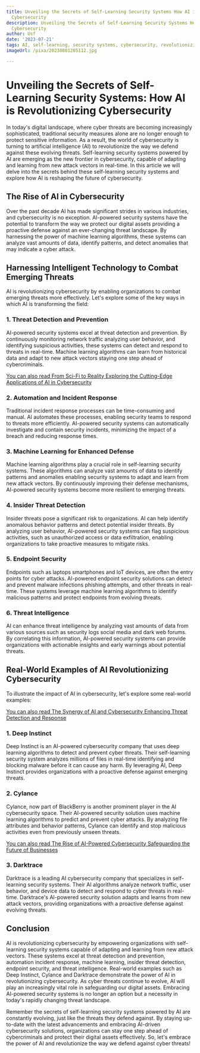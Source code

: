 ```yaml
---
title: Unveiling the Secrets of Self-Learning Security Systems How AI is Revolutionizing
  Cybersecurity
description: Unveiling the Secrets of Self-Learning Security Systems How AI is Revolutionizing
  Cybersecurity
author: Usf
date: '2023-07-21'
tags: AI, self-learning, security systems, cybersecurity, revolutionizing
imageUrl: /pixa/20230801205112.jpg

---
```

# Unveiling the Secrets of Self-Learning Security Systems: How AI is Revolutionizing Cybersecurity

In today's digital landscape, where cyber threats are becoming increasingly sophisticated, traditional security measures alone are no  longer enough to protect sensitive  information.  As  a result, the world of cybersecurity is turning to artificial  intelligence  (AI)  to revolutionize the way we  defend against these evolving threats. Self-learning security systems powered by AI are emerging as the new frontier in cybersecurity, capable  of adapting and  learning from new attack vectors in real-time. In this article we will delve into the secrets behind these self-learning security systems and explore how AI  is reshaping the future of cybersecurity.

## The Rise  of AI in Cybersecurity

Over the past decade AI has made significant  strides in various industries,  and cybersecurity is no exception.  AI-powered security systems have the potential to  transform the  way we  protect our digital  assets providing a proactive  defense against an ever-changing threat  landscape. By harnessing the power of machine learning algorithms, these systems can analyze vast amounts of data, identify patterns, and detect anomalies that may indicate a  cyber attack.

## Harnessing Intelligent Technology to Combat Emerging Threats

AI is revolutionizing  cybersecurity by  enabling organizations to combat emerging threats more effectively. Let's explore some of the key ways in which AI is transforming the field:

### 1.  Threat Detection and Prevention

AI-powered security systems excel  at threat detection and prevention. By continuously monitoring network traffic analyzing user behavior, and identifying suspicious activities, these  systems can detect and respond to threats in real-time.  Machine learning algorithms can learn from historical data and adapt  to new attack vectors staying one  step ahead of  cybercriminals.

[You can also read From Sci-Fi to Reality Exploring the Cutting-Edge Applications of AI in Cybersecurity](From%20Sci-Fi%20to%20Reality%20Exploring%20the%20Cutting-Edge%20Applications%20of%20AI%20in%20Cybersecurity)


### 2.  Automation and Incident Response

Traditional incident response processes can  be time-consuming and manual. AI automates these  processes, enabling security teams to  respond to threats more efficiently. AI-powered security systems can automatically investigate and contain security incidents, minimizing the impact of a breach and reducing response times.

### 3. Machine  Learning for Enhanced Defense

Machine learning algorithms play a crucial role in self-learning security  systems. These algorithms can  analyze vast amounts  of data to identify patterns and anomalies enabling security systems  to adapt and learn from new attack vectors. By continuously improving their defense mechanisms, AI-powered security systems become more resilient to  emerging threats.

### 4. Insider Threat Detection

Insider threats  pose a significant  risk to organizations. AI can help identify  anomalous behavior patterns and detect potential insider threats. By analyzing  user behavior, AI-powered security systems can flag suspicious activities,  such as unauthorized  access  or data exfiltration, enabling organizations to take proactive measures to mitigate risks.

### 5. Endpoint Security

Endpoints such as laptops smartphones and  IoT devices, are often the entry points for cyber attacks. AI-powered endpoint security solutions can  detect and prevent malware infections phishing attempts, and other threats in real-time. These systems leverage  machine learning algorithms to identify  malicious patterns and protect endpoints from evolving threats.

### 6. Threat Intelligence

AI can enhance threat intelligence by analyzing vast  amounts of data from various sources such as security logs social media and dark web  forums. By correlating this information, AI-powered security systems can  provide organizations with actionable insights and early warnings about potential threats.

## Real-World Examples of AI Revolutionizing  Cybersecurity

To  illustrate the  impact of AI in cybersecurity, let's explore some real-world examples:

[You can also read The Synergy of AI and Cybersecurity Enhancing Threat Detection and Response](The%20Synergy%20of%20AI%20and%20Cybersecurity%20Enhancing%20Threat%20Detection%20and%20Response)


### 1. Deep Instinct

Deep Instinct is an AI-powered cybersecurity company that uses deep  learning algorithms to detect and prevent cyber threats. Their self-learning security system analyzes millions of files in real-time identifying and blocking malware before it can cause any harm. By leveraging AI, Deep Instinct provides organizations with a proactive defense against emerging  threats.

### 2.  Cylance

Cylance, now part of BlackBerry is another prominent player in the AI cybersecurity space. Their AI-powered security solution uses machine learning algorithms to predict and prevent cyber attacks. By analyzing file attributes  and behavior patterns, Cylance can identify and stop malicious activities even from previously unseen threats.

[You can also read The Rise of AI-Powered Cybersecurity Safeguarding  the Future of  Businesses](The%20Rise%20of%20AI-Powered%20Cybersecurity%20Safeguarding%20the%20Future%20of%20Businesses)


### 3. Darktrace

Darktrace is a  leading AI  cybersecurity company that specializes in self-learning  security systems. Their AI algorithms analyze network  traffic,  user behavior, and device data to detect and respond to cyber threats in real-time. Darktrace's AI-powered security solution adapts and learns from new attack vectors, providing organizations with a proactive defense against evolving threats.

## Conclusion

AI is revolutionizing cybersecurity  by empowering organizations  with self-learning  security systems capable of  adapting and learning from new attack vectors. These systems excel at threat detection and prevention,  automation incident response, machine learning, insider threat detection, endpoint security, and threat intelligence. Real-world  examples such as Deep Instinct, Cylance and Darktrace demonstrate the power  of AI in  revolutionizing  cybersecurity. As cyber threats continue to evolve, AI will play an increasingly vital role  in safeguarding our digital assets. Embracing AI-powered security  systems is  no longer an option but a necessity in today's rapidly changing threat landscape.

Remember the secrets of  self-learning security systems powered by AI are constantly evolving, just like the threats  they defend  against. By staying up-to-date with the  latest advancements and embracing AI-driven cybersecurity solutions, organizations can stay one step ahead of cybercriminals and protect their  digital assets effectively. So, let's embrace the  power of AI and revolutionize the way we defend against  cyber threats!